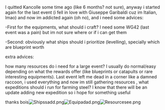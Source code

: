 I quitted Kancolle some time ago (like 6 months? not sure), anyway i started again for the last event (i fell in love with Giuseppe Garibaldi cuz im Italian, lmao) and now im addicted again (oh no), and i need some advices:

-First for the equipments, what should i craft? I need some WG42 (last event was a pain) but im not sure where or if i can get them

-Second: obviously what ships should i prioritize (levelling), specially which are blueprint worth

extra advices:

how many resources do i need for a large event? I usually do normal/easy depending on what the rewards offer (like blueprints or catapults or rare interesting equipments). Last event left me dead in a corner like a damned raccoon, i used everything and now im still gathering resources , what expeditions should i run for farming steel? I know that there will be an update adding new expedition so i hope for something useful




thanks bois[[File:Shipssadd.png|thumb]][[File:Equipadad.png|thumb]][[File:Resourcesee.png|thumb]]<ac_metadata title="I need some tips"> </ac_metadata>